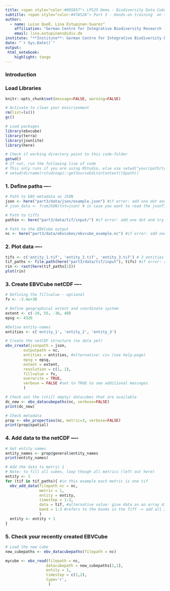 ```yaml
---
title: <span style="color:#005857"> LPS25 Demo - Biodiversity Data Cubes for Earth Science (22 June, 2025)
subtitle: <span style="color:#47A52A"> Part 3 - Hands-on training  on the `ebvcube` R package <br>  Script to create EBVCubes from tif files
author: 
  - name: Luise Quoß, Lina Estupinan-Suarez"
    affiliation: "German Centre for Integrative Biodiversity Research (iDiv) Halle-Jena-Leipzig"
    email: lina.estupinans@idiv.de
institute: "**Institute**: German Centre for Integrative Biodiversity Research (iDiv)"
date: "`r Sys.Date()`"
output:
 html_notebook:
    highlight: tango
---
```



### Introduction


### Load Libraries
```r
knitr::opts_chunk$set(message=FALSE, warning=FALSE)
```

```r
# Activate to clean your envirionment
rm(list=ls())
gc()
```

```r
# Load packages
library(ebvcube)
library(terra)
library(jsonlite)
library(here)
```

```r
# Check if working directory point to this code-folder
getwd()
# If not, run the following line of code
# This only runs if you are using RStudio, else use setwd("your/path/to/ebv-workshop2024-main/code")
# setwd(dirname(rstudioapi::getSourceEditorContext()$path))
```


### 1. Define paths ----
```r
# Path to EBV metadata as JSON
json <- here("part3/data/json/example.json") #if error: add one dot and try again
# json_data <- fromJSON(txt=json) # in case you want to read the jsonfile

# Path to tiffs
pathin <- here("part3/data/tif/input/") #if error: add one dot and try again

# Path to the EBVCube output
nc <- here("part3/data/ebvcubes/ebvcube_example.nc") #if error: add one dot and try again
```

### 2. Plot data ----
```r
tifs <- c('entity_1.tif', 'entity_2.tif', 'entity_3.tif') # 3 entities for one metric
tif_paths <- file.path(here("part3/data/tif/input"), tifs) #if error: add one dot and try again
rin <- rast(here(tif_paths[1]))
plot(rin)
```

### 3. Create EBVCube netCDF ----
```r
# Defining the fillvalue - optional
fv <- -3.4e+38

# Define geographical extent and coordinate system
extent <- c(-19, 55, -36, 40)
epsg <- 4326

#Define entity-names
entities <- c('entity_1', 'entity_2', 'entity_3')

# Create the netCDF structure (no data yet)
ebv_create(jsonpath = json,
        outputpath = nc,
        entities = entities, #alternative: csv (see help-page)
        epsg = epsg,
        extent = extent,
        resolution = c(1, 1),
        fillvalue = fv,
        overwrite = TRUE,
        verbose = FALSE #set to TRUE to see additional messages
        )

# Check out the (still empty) datacubes that are available
dc_new <- ebv_datacubepaths(nc, verbose=FALSE)
print(dc_new)

# Check metadata
prop <- ebv_properties(nc, metric=3, verbose=FALSE)
print(prop@spatial)
```


### 4. Add data to the netCDF ----
```r
# Get entity names
entity_names <- prop@general$entity_names
print(entity_names)

# Add the data to metric 1
# Note: to fill all cubes, loop though all metrics (left out here)
entity <- 1
for (tif in tif_paths){ #in this example each metric is one tif
  ebv_add_data(filepath_nc = nc,
               metric = 1,
               entity = entity,
               timestep = 1:3,
               data = tif, #alternative value: give data as an array directly
               band = 1:3 #refers to the bands in the Tiff -> add all 3 timesteps at once
               )
  entity <- entity + 1
}
```

### 5. Check your recently created EBVCube
```r
# Load the new cube
new_cubepaths <- ebv_datacubepaths(filepath = nc)

mycube <- ebv_read(filepath = nc,
                  datacubepath = new_cubepaths[1,1],
                  entity = 1,
                  timestep = c(1,2),
                  type='r',
                   )
 ```    
